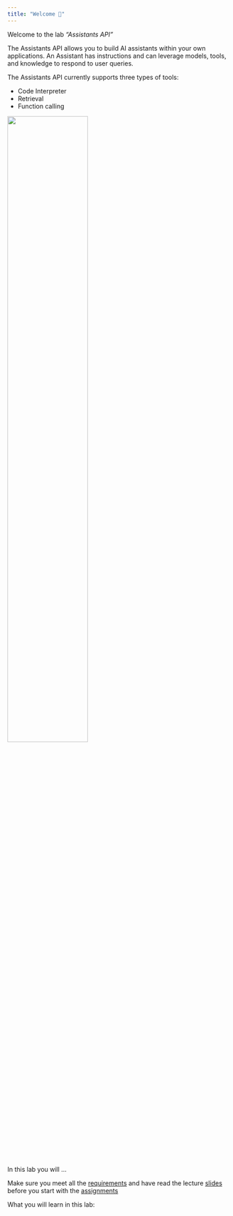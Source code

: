 ```yaml
---
title: "Welcome 👋"
---
```


Welcome to the lab *"Assistants API"* 

The Assistants API allows you to build AI assistants within your own applications. An Assistant has instructions and can leverage models, tools, and knowledge to respond to user queries. 

The Assistants API currently supports three types of tools: 

- Code Interpreter 
- Retrieval
- Function calling


![](/images/logo.png){width="60%"}


In this lab you will ...

::: {.callout-important}
Make sure you meet all the [requirements](/requirements.qmd) and have read the lecture [slides](/slide.qmd) before you start with the [assignments](/assignments.qmd) 
:::

What you will learn in this lab:


